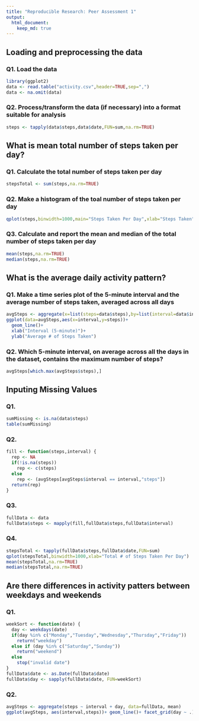 ```yaml
---
title: "Reproducible Research: Peer Assessment 1"
output: 
  html_document:
    keep_md: true
---
```


## Loading and preprocessing the data

### Q1. Load the data
```r
library(ggplot2)
data <- read.table("activity.csv",header=TRUE,sep=",")
data <- na.omit(data)
```
### Q2. Process/transform the data (if necessary) into a format suitable for analysis
```r
steps <- tapply(data$steps,data$date,FUN=sum,na.rm=TRUE)
```
## What is mean total number of steps taken per day?

### Q1. Calculate the total number of steps taken per day
```r
stepsTotal <- sum(steps,na.rm=TRUE)
```
### Q2. Make a histogram of the toal number of steps taken per day
```r
qplot(steps,binwidth=1000,main="Steps Taken Per Day",xlab="Steps Taken")
```
### Q3. Calculate and report the mean and median of the total number of steps taken per day
```r
mean(steps,na.rm=TRUE)
median(steps,na.rm=TRUE)
```
## What is the average daily activity pattern?

### Q1. Make a time series plot of the 5-minute interval and the average number of steps taken, averaged across all days
```r
avgSteps <- aggregate(x=list(steps=data$steps),by=list(interval=data$interval),FUN=mean,na.rm=TRUE)
ggplot(data=avgSteps,aes(x=interval,y=steps))+
  geom_line()+
  xlab("Interval (5-minute)")+
  ylab("Average # of Steps Taken")
```
### Q2. Which 5-minute interval, on average across all the days in the dataset, contains the maximum number of steps?
```r
avgSteps[which.max(avgSteps$steps),]
```
## Inputing Missing Values

### Q1.
```r
sumMissing <- is.na(data$steps)
table(sumMissing)
```
### Q2.
```r
fill <- function(steps,interval) {
  rep <- NA
  if(!is.na(steps))
    rep <- c(steps)
  else
    rep <- (avgSteps[avgSteps$interval == interval,"steps"])
  return(rep)
}
```
### Q3.
```r
fullData <- data
fullData$steps <- mapply(fill,fullData$steps,fullData$interval)
```
### Q4.
```r
stepsTotal <- tapply(fullData$steps,fullData$date,FUN=sum)
qplot(stepsTotal,binwidth=1000,xlab="Total # of Steps Taken Per Day")
mean(stepsTotal,na.rm=TRUE)
median(stepsTotal,na.rm=TRUE)
```
## Are there differences in activity patters between weekdays and weekends

### Q1.
```r
weekSort <- function(date) {
  day <- weekdays(date)
  if(day %in% c("Monday","Tuesday","Wednesday","Thursday","Friday"))
    return("weekday")
  else if (day %in% c("Saturday","Sunday"))
    return("weekend")
  else
    stop("invalid date")
}
fullData$date <- as.Date(fullData$date)
fullData$day <- sapply(fullData$date, FUN=weekSort)
```
### Q2.
```r
avgSteps <- aggregate(steps ~ interval + day, data=fullData, mean)
ggplot(avgSteps, aes(interval,steps))+ geom_line()+ facet_grid(day ~ .)+ xlab("Interval (5-minute)")+ ylab("# of Steps")
```